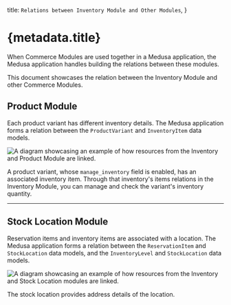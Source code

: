   title: `Relations between Inventory Module and Other Modules`,
}

# {metadata.title}

When Commerce Modules are used together in a Medusa application, the Medusa application handles building the relations between these modules.

This document showcases the relation between the Inventory Module and other Commerce Modules.

## Product Module

Each product variant has different inventory details. The Medusa application forms a relation between the `ProductVariant` and `InventoryItem` data models.

![A diagram showcasing an example of how resources from the Inventory and Product Module are linked.](https://res.cloudinary.com/dza7lstvk/image/upload/v1709658720/Medusa%20Resources/inventory-product_ejnray.jpg)

A product variant, whose `manage_inventory` field is enabled, has an associated inventory item. Through that inventory's items relations in the Inventory Module, you can manage and check the variant's inventory quantity.

---

## Stock Location Module

Reservation items and inventory items are associated with a location. The Medusa application forms a relation between the `ReservationItem` and `StockLocation` data models, and the `InventoryLevel` and `StockLocation` data models.

![A diagram showcasing an example of how resources from the Inventory and Stock Location modules are linked.](https://res.cloudinary.com/dza7lstvk/image/upload/v1709660383/Medusa%20Resources/inventory-stock-location_yp26k3.jpg)

The stock location provides address details of the location.
